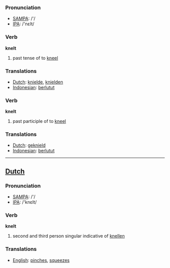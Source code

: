 === Pronunciation ===
*[[w:SAMPA|SAMPA]]: /'/
*[[w:IPA|IPA]]: /'nεlt/

=== Verb ===

'''knelt'''

# past tense of to [[kneel]]

=== Translations ===
*[[Dutch]]: [[knielde]], [[knielden]]
*[[Indonesian]]: [[lutut|berlutut]]

=== Verb ===

'''knelt'''

# past participle of to [[kneel]]

=== Translations ===
*[[Dutch]]: [[geknield]]
*[[Indonesian]]: [[lutut|berlutut]]

----

==[[Dutch]]==

=== Pronunciation ===
*[[w:SAMPA|SAMPA]]: /'/
*[[w:IPA|IPA]]: /'knεlt/

=== Verb ===

'''knelt'''

# second and third person singular indicative of [[knellen]]

=== Translations ===
*[[English]]: [[pinch]]es, [[squeeze]]s